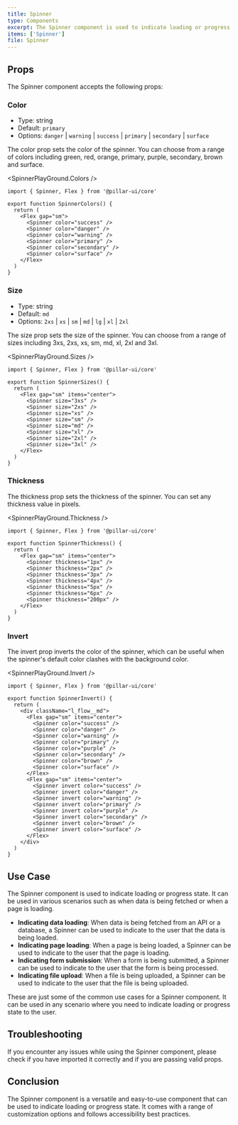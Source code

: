 ```yaml
---
title: Spinner
type: Components
excerpt: The Spinner component is used to indicate loading or progress state.
items: ['Spinner']
file: Spinner
---
```


## Props

The Spinner component accepts the following props:

### Color

- Type: string
- Default: `primary`
- Options: `danger` | `warning` | `success` | `primary` | `secondary` | `surface`

The color prop sets the color of the spinner. You can choose from a range of colors including green, red, orange, primary, purple, secondary, brown and surface.

<SpinnerPlayGround.Colors />

```tsx showLineNumbers title="Spinner.tsx"
import { Spinner, Flex } from '@pillar-ui/core'

export function SpinnerColors() {
  return (
    <Flex gap="sm">
      <Spinner color="success" />
      <Spinner color="danger" />
      <Spinner color="warning" />
      <Spinner color="primary" />
      <Spinner color="secondary" />
      <Spinner color="surface" />
    </Flex>
  )
}
```

### Size

- Type: string
- Default: `md`
- Options: `2xs` | `xs` | `sm` | `md` | `lg` | `xl` | `2xl`

The size prop sets the size of the spinner. You can choose from a range of sizes including 3xs, 2xs, xs, sm, md, xl, 2xl and 3xl.

<SpinnerPlayGround.Sizes />

```tsx showLineNumbers title="Spinner.tsx"
import { Spinner, Flex } from '@pillar-ui/core'

export function SpinnerSizes() {
  return (
    <Flex gap="sm" items="center">
      <Spinner size="3xs" />
      <Spinner size="2xs" />
      <Spinner size="xs" />
      <Spinner size="sm" />
      <Spinner size="md" />
      <Spinner size="xl" />
      <Spinner size="2xl" />
      <Spinner size="3xl" />
    </Flex>
  )
}
```

### Thickness

The thickness prop sets the thickness of the spinner. You can set any thickness value in pixels.

<SpinnerPlayGround.Thickness />

```tsx showLineNumbers title="Spinner.tsx"
import { Spinner, Flex } from '@pillar-ui/core'

export function SpinnerThickness() {
  return (
    <Flex gap="sm" items="center">
      <Spinner thickness="1px" />
      <Spinner thickness="2px" />
      <Spinner thickness="3px" />
      <Spinner thickness="4px" />
      <Spinner thickness="5px" />
      <Spinner thickness="6px" />
      <Spinner thickness="200px" />
    </Flex>
  )
}
```

### Invert

The invert prop inverts the color of the spinner, which can be useful when the spinner's default color clashes with the background color.

<SpinnerPlayGround.Invert />

```tsx showLineNumbers title="Spinner.tsx"
import { Spinner, Flex } from '@pillar-ui/core'

export function SpinnerInvert() {
  return (
    <div className="l_flow__md">
      <Flex gap="sm" items="center">
        <Spinner color="success" />
        <Spinner color="danger" />
        <Spinner color="warning" />
        <Spinner color="primary" />
        <Spinner color="purple" />
        <Spinner color="secondary" />
        <Spinner color="brown" />
        <Spinner color="surface" />
      </Flex>
      <Flex gap="sm" items="center">
        <Spinner invert color="success" />
        <Spinner invert color="danger" />
        <Spinner invert color="warning" />
        <Spinner invert color="primary" />
        <Spinner invert color="purple" />
        <Spinner invert color="secondary" />
        <Spinner invert color="brown" />
        <Spinner invert color="surface" />
      </Flex>
    </div>
  )
}
```

## Use Case

The Spinner component is used to indicate loading or progress state. It can be used in various scenarios such as when data is being fetched or when a page is loading.

- **Indicating data loading**: When data is being fetched from an API or a database, a Spinner can be used to indicate to the user that the data is being loaded.
- **Indicating page loading**: When a page is being loaded, a Spinner can be used to indicate to the user that the page is loading.
- **Indicating form submission**: When a form is being submitted, a Spinner can be used to indicate to the user that the form is being processed.
- **Indicating file upload**: When a file is being uploaded, a Spinner can be used to indicate to the user that the file is being uploaded.

These are just some of the common use cases for a Spinner component. It can be used in any scenario where you need to indicate loading or progress state to the user.

## Troubleshooting

If you encounter any issues while using the Spinner component, please check if you have imported it correctly and if you are passing valid props.

## Conclusion

The Spinner component is a versatile and easy-to-use component that can be used to indicate loading or progress state. It comes with a range of customization options and follows accessibility best practices.

